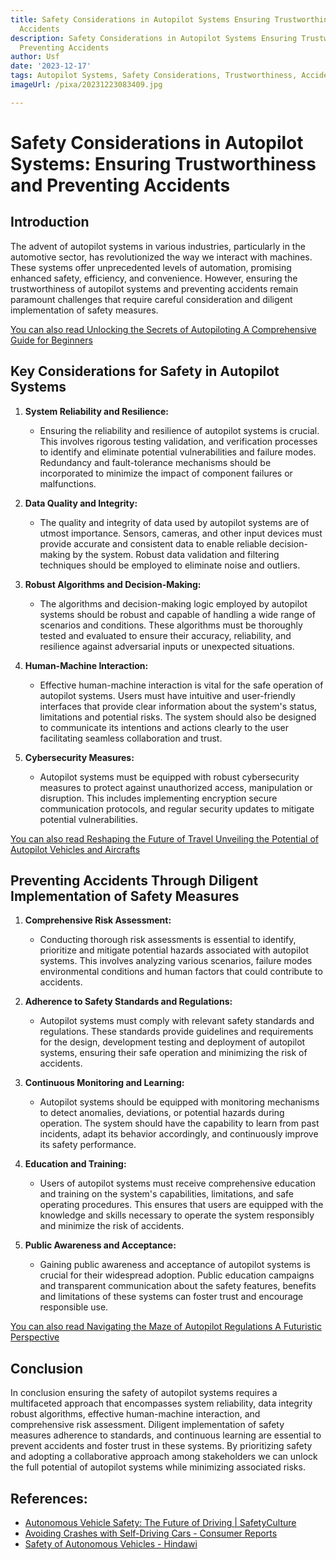 ```yaml
---
title: Safety Considerations in Autopilot Systems Ensuring Trustworthiness and Preventing
  Accidents
description: Safety Considerations in Autopilot Systems Ensuring Trustworthiness and
  Preventing Accidents
author: Usf
date: '2023-12-17'
tags: Autopilot Systems, Safety Considerations, Trustworthiness, Accident Prevention
imageUrl: /pixa/20231223083409.jpg

---
```

# Safety Considerations  in Autopilot Systems: Ensuring Trustworthiness and Preventing  Accidents

##  Introduction

The advent of autopilot  systems in various industries, particularly  in the automotive sector, has revolutionized the way we interact  with  machines. These systems offer unprecedented levels of automation, promising enhanced  safety, efficiency, and convenience. However, ensuring the  trustworthiness of autopilot systems and  preventing accidents remain paramount challenges that require careful consideration and diligent implementation of safety measures.

[You can  also read Unlocking the Secrets of Autopiloting A Comprehensive Guide for Beginners](Unlocking%20the%20Secrets%20of%20Autopiloting%20A%20Comprehensive%20Guide%20for%20Beginners)


## Key Considerations for  Safety in Autopilot Systems

1. **System Reliability and Resilience:**
    - Ensuring the reliability and resilience of autopilot systems is  crucial. This involves rigorous testing validation, and verification processes to identify and eliminate  potential vulnerabilities and failure modes. Redundancy and fault-tolerance  mechanisms should be incorporated to minimize  the  impact of component failures or malfunctions.

2. **Data Quality and Integrity:**
   - The quality and integrity of data used by autopilot systems  are of  utmost importance. Sensors,  cameras, and other input devices must provide accurate and consistent data to enable reliable decision-making by the system.  Robust data validation and filtering techniques should be employed to eliminate  noise and outliers.

3. **Robust Algorithms and Decision-Making:**
   - The algorithms and decision-making logic employed by autopilot systems  should be robust and capable of handling a wide range of scenarios and conditions.  These algorithms must be thoroughly tested  and evaluated to ensure their accuracy, reliability, and resilience against adversarial inputs or unexpected situations.

4. **Human-Machine Interaction:**
    - Effective human-machine interaction is vital for the safe operation of autopilot systems. Users must have intuitive and user-friendly interfaces that provide clear information about the system's status, limitations and potential risks. The system should also be designed to  communicate its intentions and actions clearly to the user  facilitating seamless  collaboration and trust.

5. **Cybersecurity Measures:**
    - Autopilot  systems must be equipped with robust cybersecurity measures  to protect against unauthorized  access, manipulation or disruption.  This includes implementing encryption secure communication protocols, and regular security updates  to mitigate potential vulnerabilities.

[You can also  read Reshaping the Future of Travel Unveiling the Potential of Autopilot Vehicles and Aircrafts](Reshaping%20the%20Future%20of%20Travel%20Unveiling%20the%20Potential%20of%20Autopilot%20Vehicles%20and%20Aircrafts)


## Preventing Accidents Through Diligent  Implementation of Safety Measures

1. **Comprehensive Risk  Assessment:**
    - Conducting thorough risk assessments is essential to  identify, prioritize and  mitigate  potential hazards associated with autopilot systems. This involves analyzing various scenarios, failure modes environmental  conditions and human factors that could contribute to accidents.

2. **Adherence to Safety Standards and Regulations:**
   - Autopilot systems must comply with relevant safety standards and regulations. These  standards  provide guidelines  and requirements for the design, development testing and deployment of autopilot systems, ensuring their safe operation and minimizing the risk of accidents.

3. **Continuous Monitoring  and Learning:**
    - Autopilot systems should be equipped with monitoring mechanisms to detect anomalies, deviations, or potential hazards during operation. The system should have the capability to learn from past incidents, adapt its behavior accordingly, and continuously improve its safety performance.

4. **Education and Training:**
    - Users of autopilot systems must receive comprehensive education and training on the  system's capabilities, limitations,  and safe operating procedures. This ensures that users  are equipped with the knowledge and skills necessary to operate the system responsibly and minimize the risk of accidents.

5. **Public Awareness and Acceptance:**
   - Gaining public awareness and acceptance of autopilot systems  is crucial for their widespread adoption. Public education campaigns  and transparent communication about the safety features, benefits and limitations of these systems can  foster trust and encourage responsible use.

[You can also read Navigating the Maze of Autopilot Regulations A Futuristic Perspective](Navigating%20the%20Maze%20of%20Autopilot%20Regulations%20A%20Futuristic%20Perspective)


## Conclusion

In  conclusion  ensuring the safety of autopilot systems requires a multifaceted approach that encompasses system reliability, data  integrity  robust algorithms, effective human-machine interaction, and comprehensive risk assessment. Diligent implementation of  safety measures adherence to standards, and continuous learning are essential to prevent accidents and foster trust in these systems.  By prioritizing safety  and adopting a collaborative approach  among stakeholders we can unlock  the full  potential of autopilot systems while minimizing associated risks.

## References:
- [Autonomous Vehicle Safety: The Future of Driving | SafetyCulture](https://safetyculture.com/topics/autonomous-vehicle-safety/)
- [Avoiding Crashes with Self-Driving Cars - Consumer Reports](https://www.consumerreports.org/cro/magazine/2014/04/the-road-to-self-driving-cars/index.htm)
- [Safety of Autonomous Vehicles - Hindawi](https://www.hindawi.com/journals/jat/2020/8867757/)
